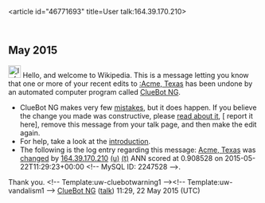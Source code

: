 <article id="46771693" title=User talk:164.39.170.210>
	<talkpage id="46771693" title="User talk:164.39.170.210">


== May 2015 ==
[[File:Information.svg|left|25px|alt=]] Hello, and welcome to Wikipedia. This is a message letting you know that one or more of your recent edits to [[:Acme, Texas]] has been undone by an automated computer program called [[User:ClueBot NG|ClueBot NG]].
{{clear}}
* ClueBot NG makes very few [[User:ClueBot NG#Information About False Positives|mistakes]], but it does happen. If you believe the change you made was constructive, please [[User:ClueBot NG#Information About False Positives|read about it]], [{{User:ClueBot NG/Warnings/FPReport|2247528}} report it here], remove this message from your talk page, and then make the edit again.
* For help, take a look at the [[Wikipedia:Introduction|introduction]].
* The following is the log entry regarding this message: [[Acme, Texas]] was [http://en.wikipedia.org/w/index.php?title=Acme%2C+Texas&amp;diff=663527186&amp;oldid=627808669 changed] by [[Special:Contributions/164.39.170.210|164.39.170.210]] [[User:164.39.170.210|(u)]] [[User talk:164.39.170.210|(t)]] ANN scored at 0.908528 on 2015-05-22T11:29:23+00:00 &lt;!-- MySQL ID: 2247528 --&gt;.
Thank you. &lt;!-- Template:uw-cluebotwarning1 --&gt;&lt;!-- Template:uw-vandalism1 --&gt; [[User:ClueBot NG|ClueBot NG]] ([[User talk:ClueBot NG|talk]]) 11:29, 22 May 2015 (UTC)
	</talkpage>
</article>